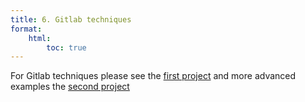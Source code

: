 ```yaml
---
title: 6. Gitlab techniques
format:
    html:
        toc: true
---
```


For Gitlab techniques please see the [first project](https://gitlab.inf.elte.hu/software-testing/gitlab-course-1) and more advanced examples the [second project](https://gitlab.inf.elte.hu/software-testing/gitlab-course-2)